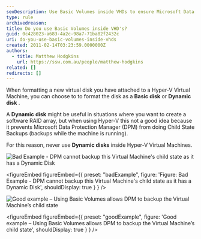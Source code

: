 ```yaml
---
seoDescription: Use Basic Volumes inside VHDs to ensure Microsoft Data Protection Manager can perform Child State Backups with Hyper-V Virtual Machines.
type: rule
archivedreason:
title: Do you use Basic Volumes inside VHD's?
guid: 0c428023-a683-4a2c-98a7-71ba82f2432c
uri: do-you-use-basic-volumes-inside-vhds
created: 2011-02-14T03:23:59.0000000Z
authors:
  - title: Matthew Hodgkins
    url: https://ssw.com.au/people/matthew-hodgkins
related: []
redirects: []
---
```


When formatting a new virtual disk you have attached to a Hyper-V Virtual Machine, you can choose to to format the disk as a **Basic disk** or **Dynamic** **disk** .

A **Dynamic** **disk** might be useful in situations where you want to create a software RAID array, but when using Hyper-V this not a good idea because it prevents Microsoft Data Protection Manager (DPM) from doing Child State Backups (backups while the machine is running).

For this reason, never use **Dynamic disks** inside Hyper-V Virtual Machines.

![Bad Example - DPM cannot backup this Virtual Machine's child state as it has a Dynamic Disk](basicvolumes-badexample.jpg)

<figureEmbed figureEmbed={{
  preset: "badExample",
  figure: 'Figure: Bad Example - DPM cannot backup this Virtual Machine\'s child state as it has a Dynamic Disk',
  shouldDisplay: true
} } />


![Good example – Using Basic Volumes allows DPM to backup the Virtual Machine’s child state](basicvolumes-goodexample.jpg)

<figureEmbed figureEmbed={{
  preset: "goodExample",
  figure: 'Good example – Using Basic Volumes allows DPM to backup the Virtual Machine’s child state',
  shouldDisplay: true
} } />

